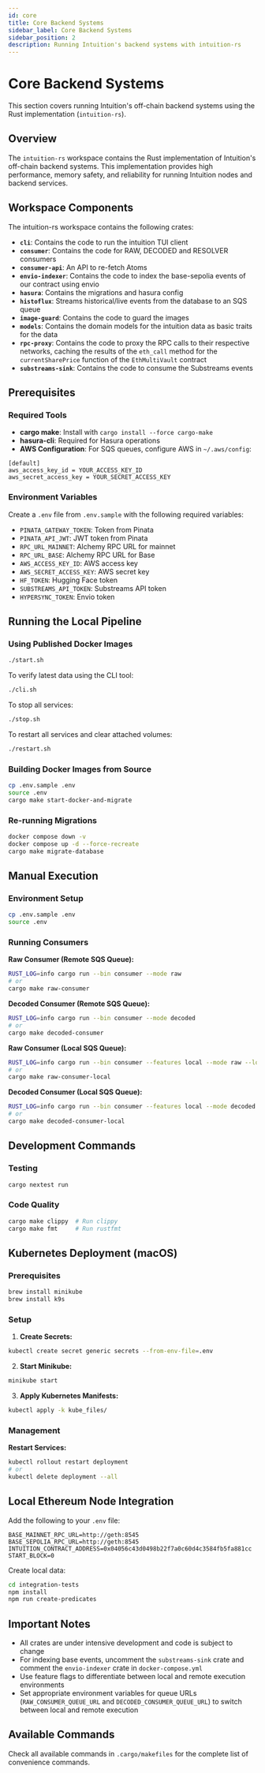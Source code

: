 ```yaml
---
id: core
title: Core Backend Systems
sidebar_label: Core Backend Systems
sidebar_position: 2
description: Running Intuition's backend systems with intuition-rs
---
```


# Core Backend Systems

This section covers running Intuition's off-chain backend systems using the Rust implementation (`intuition-rs`).

## Overview

The `intuition-rs` workspace contains the Rust implementation of Intuition's off-chain backend systems. This implementation provides high performance, memory safety, and reliability for running Intuition nodes and backend services.

## Workspace Components

The intuition-rs workspace contains the following crates:

- **`cli`**: Contains the code to run the intuition TUI client
- **`consumer`**: Contains the code for RAW, DECODED and RESOLVER consumers
- **`consumer-api`**: An API to re-fetch Atoms
- **`envio-indexer`**: Contains the code to index the base-sepolia events of our contract using envio
- **`hasura`**: Contains the migrations and hasura config
- **`histoflux`**: Streams historical/live events from the database to an SQS queue
- **`image-guard`**: Contains the code to guard the images
- **`models`**: Contains the domain models for the intuition data as basic traits for the data
- **`rpc-proxy`**: Contains the code to proxy the RPC calls to their respective networks, caching the results of the `eth_call` method for the `currentSharePrice` function of the `EthMultiVault` contract
- **`substreams-sink`**: Contains the code to consume the Substreams events

## Prerequisites

### Required Tools

- **cargo make**: Install with `cargo install --force cargo-make`
- **hasura-cli**: Required for Hasura operations
- **AWS Configuration**: For SQS queues, configure AWS in `~/.aws/config`:

```
[default]
aws_access_key_id = YOUR_ACCESS_KEY_ID
aws_secret_access_key = YOUR_SECRET_ACCESS_KEY
```

### Environment Variables

Create a `.env` file from `.env.sample` with the following required variables:

- `PINATA_GATEWAY_TOKEN`: Token from Pinata
- `PINATA_API_JWT`: JWT token from Pinata
- `RPC_URL_MAINNET`: Alchemy RPC URL for mainnet
- `RPC_URL_BASE`: Alchemy RPC URL for Base
- `AWS_ACCESS_KEY_ID`: AWS access key
- `AWS_SECRET_ACCESS_KEY`: AWS secret key
- `HF_TOKEN`: Hugging Face token
- `SUBSTREAMS_API_TOKEN`: Substreams API token
- `HYPERSYNC_TOKEN`: Envio token

## Running the Local Pipeline

### Using Published Docker Images

```bash
./start.sh
```

To verify latest data using the CLI tool:

```bash
./cli.sh
```

To stop all services:

```bash
./stop.sh
```

To restart all services and clear attached volumes:

```bash
./restart.sh
```

### Building Docker Images from Source

```bash
cp .env.sample .env
source .env
cargo make start-docker-and-migrate
```

### Re-running Migrations

```bash
docker compose down -v
docker compose up -d --force-recreate
cargo make migrate-database
```

## Manual Execution

### Environment Setup

```bash
cp .env.sample .env
source .env
```

### Running Consumers

**Raw Consumer (Remote SQS Queue):**
```bash
RUST_LOG=info cargo run --bin consumer --mode raw
# or
cargo make raw-consumer
```

**Decoded Consumer (Remote SQS Queue):**
```bash
RUST_LOG=info cargo run --bin consumer --mode decoded
# or
cargo make decoded-consumer
```

**Raw Consumer (Local SQS Queue):**
```bash
RUST_LOG=info cargo run --bin consumer --features local --mode raw --local
# or
cargo make raw-consumer-local
```

**Decoded Consumer (Local SQS Queue):**
```bash
RUST_LOG=info cargo run --bin consumer --features local --mode decoded --local
# or
cargo make decoded-consumer-local
```

## Development Commands

### Testing

```bash
cargo nextest run
```

### Code Quality

```bash
cargo make clippy  # Run clippy
cargo make fmt     # Run rustfmt
```

## Kubernetes Deployment (macOS)

### Prerequisites

```bash
brew install minikube
brew install k9s
```

### Setup

1. **Create Secrets:**
```bash
kubectl create secret generic secrets --from-env-file=.env
```

2. **Start Minikube:**
```bash
minikube start
```

3. **Apply Kubernetes Manifests:**
```bash
kubectl apply -k kube_files/
```

### Management

**Restart Services:**
```bash
kubectl rollout restart deployment
# or
kubectl delete deployment --all
```

## Local Ethereum Node Integration

Add the following to your `.env` file:

```
BASE_MAINNET_RPC_URL=http://geth:8545
BASE_SEPOLIA_RPC_URL=http://geth:8545
INTUITION_CONTRACT_ADDRESS=0x04056c43d0498b22f7a0c60d4c3584fb5fa881cc
START_BLOCK=0
```

Create local data:

```bash
cd integration-tests
npm install
npm run create-predicates
```

## Important Notes

- All crates are under intensive development and code is subject to change
- For indexing base events, uncomment the `substreams-sink` crate and comment the `envio-indexer` crate in `docker-compose.yml`
- Use feature flags to differentiate between local and remote execution environments
- Set appropriate environment variables for queue URLs (`RAW_CONSUMER_QUEUE_URL` and `DECODED_CONSUMER_QUEUE_URL`) to switch between local and remote execution

## Available Commands

Check all available commands in `.cargo/makefiles` for the complete list of convenience commands. 